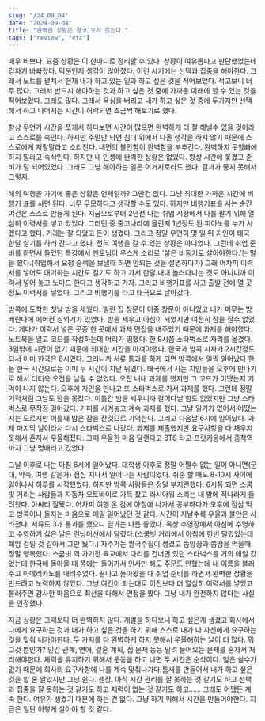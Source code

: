 ```yaml
---
slug: "/24_09_04"
date: "2024-09-04"
title: "완벽한 상황은 결코 오지 않는다."
tags: ["review", "etc"]
---
```


매우 바쁘다. 요즘 상황은 이 한마디로 정리할 수 있다. 상황이 여유롭다고 판단했었는데 갑자기 바빠졌다.
덕분인지 생각이 많아졌다. 이런 시기에는 선택과 집중을 해야한다. 그래서 노트를 펼쳐서 현재 내가 하고 있는 일과 하고 싶은 것을
적어보았다. 적고보니 너무 많다. 그래서 반드시 해야하는 것과 하고 싶은 것 중에 가까운 미래에 할 수 있는 것을 적어보았다.
그래도 많다. 그래서 욕심을 버리고 내가 하고 싶은 것 중에 두가지만 선택해서 하고 나머지는 시간이 허락되면 조금씩 해보기로 했다.

항상 무언가 시간을 쪼개서 하다보면 시간이 많으면 완벽하게 더 잘 해낼수 있을 것이라고 스스로를 속인다. 하지만 주말만 되면
침대 위에서 나올 생각을 하지 않기 때문에 스스로에게 지랄말라고 소리친다. 내면의 불안함이 완벽함을 부추긴다. 완벽하지 못할빠에 하지 말라고 속삭인다.
하지만 내 인생에 완벽한 상황은 없었다. 항상 시간에 쫓겼고 준비가 덜 되어있었다. 그래도 그냥 해야하는 일은 어거지로라도 했다. 결과가 좋지 못해서 그렇지.

해외 여행을 가기에 좋은 상황은 언제일까? 그딴건 없다. 그냥 최대한 가까운 시간에 비행기 표를 사면 된다. 너무 무모하다고 생각할 수도 있다.
하지만 비행기표를 사는 순간 여건은 스스로 만들게 된다. 지금으로부터 2년전 나는 취업 시장에서 나를 팔기 위해 열심히 이력서를 넣고 있었다.
그러던 중 중고나라에 올린지 1년정도 된 피아노를 누가 사겠다고 했다. 거래는 잘 되었고 돈이 생겼다.
그리고 정말 우연히 몇 일 뒤 지인이 태국 한달 살기를 하러 간다고 했다. 전혀 여행을 갈 수 있는 상황은 아니었다. 그런데 취업 준비를 하면서
들었던 특강에서 멘토님이 우스게 소리로 '삶은 비동기로 살아야한다.'는 말을 했다.(취업해서 요청 슬렉을 보낼때 하면 안되는 것을 설명하다가)
그래 어차피 이력서를 넣어도 대기하는 시간도 길기도 하고 가서 한달 내내 놀러다니는 것도 아니니까 이력서 넣어 놓고 노마드 한다고 생각하고 가자.
그리고 비행기표를 사고 출발 전에 열 곳 정도 이력서를 넣었다. 그리고 비행기를 타고 태국으로 날아갔다.

방콕에 도착한 첫날 밤을 세웠다. 빌린 집 창문이 이중 창문이 아니었고 내가 머무는 방 베란다에 에어컨 실외기가 있었다. 밤을 세우고 아침이 되었지만 여전히 잠을 잘수 없었다.
게다가 이력서 넣은 곳중 한 곳에서 과제 면접을 내주었기 때문에 과제를 해야했다. 노트북을 열고 코드를 작성하는데 머리가 띵했다. 한 9시쯤 스타벅스로 자리를 옮겼다.
3일밖에 시간이 없기 때문에 최대한 시간을 아껴야했다. 한국과 방콕 시차가 2시간정도 되서 이미 한국은 8시였다. 그러니까 서류 통과를 하게 되면
방콕에서 일찍 일어났다 한들 한국 시간으로는 이미 두 시간이 지난 뒤였다. 태국에서 사는 지인들을 오후에 만나기로 해서 더더욱 오전을 날릴 수 없었다.
오전 내내 과제를 했지만 그 코드가 어땠는지 기억이 나지 않는다. 오후에 지인을 만나고 또 스타벅스로 가서 과제를 했다. 그런데 정말 기적처럼 그날도 잠을 못잤다.
이틀간 밤을 세우니까 걸어다닐 힘도 없었지만 그냥 스타벅스로 무작정 걸어갔다. 커피를 시켜놓고 계속 과제를 했다. 그날 일기가 없어서 어땠는지는 모르지만 이틀째 밤은 잠을 잔것으로 기억한다.
그리고 다음날 6시에 일어났다. 과제 마지막 날이라서 다시 스타벅스로 나갔다. 과제를 제출했지만 요구사항을 다 채우지 못해서 혼자서 우울해졌다.
그때 우울한 마음 달랜다고 BTS 타고 프랏카옹에서 종착역까지 그냥 멍때리고 갔었다.

그날 이후로 나는 아침 6시에 일어났다. 대학생 이후로 정말 어쩔수 없는 일이 아니면(군대, 약속, 여행 같은거) 점심 지나서 일어나는 사람이었다. 취준 할 때도 8-10시 사이에 일어나서 하루를 시작했었다.
하지만 방콕 사람들은 정말 부지런했다. 6시쯤 되면 스쿰빗 거리는 사람들과 자동차 오토바이로 가득 찼고 러시아워 소리는 내 방에 적나라게 들려왔다.
아싸리 잘됐다. 어차피 여행 온 김에 아침에 나가서 공부하다가 오후에 점심 먹고 방콕이나 돌자는 마음으로 매일 일어났던 것 같다.
시간이 지날수록 우울과 불안은 사라졌다. 서류도 3개 통과를 했으니 결과는 나름 좋았다. 옥상 수영장에서 아침에 수영하고 수영하기 싫은 날은 런닝머신에서 달렸다.(스쿰빗 거리에서 아침에 한번 달렸었는데 폐암 걸릴 것 같아서 그만 뒀다.)
자주가는 쌀국수집이 생겼고 똠양꿍과 쏨땀을 먹을때 정말 행복했다.
스쿰빗 역 가기전 육교에서 다리를 건너면 있던 스타벅스를 거의 매일 갔었는데 한국에 돌아올 때 쯤에는 들어가서 인사만 해도 주문도 안했는데 내 이름을 불러주고 아메리카노를 내려주었다.
끝나고 돌아왔을 때 취업 준비를 하면서 완벽한 상황을 만드려고 노력하지 않았다. 그냥 여건이 되는대로 이전보다 더 열심히 이력서를 넣었고 불러주면 감사한 마음으로 최선을 다해서 면접을 봤다. 그냥 내가 완전하지 않다는 사실을 인정했다.

지금 상황은 그때보다 더 완벽하지 않다. 개발을 하다보니 하고 싶은게 생겼고 회사에서 나에게 요구하는 것과 내가 하고 싶은 것을 하기 위해 스스로 내가 나 자신에게 요구하는 것을 맞춰 나가야한다. 두 가지를 다 완벽하게 하지 못해서 우울해하는 날이 더 많다.
뭐 그것 뿐인가? 인간 관계, 연애, 결혼 계획, 집 문제 등등 밀려 들어오는 문제를 혼자서 처리해야한다. 체력을 유지하기 위해서 운동을 하고 나면 두 시간은 순삭이다.
일은 쉴수가 없기 때문에 회사의 요구사항에 나를 계속 맞춰나가다 틈새를 만들어서 내가 하고 싶은 것을 할 줄 알았지만 그냥 쉰다. 젠장. 아직 시간 관리를 잘 못하는 것 같기도 하고 선택과 집중을 잘 못하는 것 같기도 하고 체력이 없는 것 같기도 하고......
그래도 어쨌든 계속 한다. 여유가 생겼기 때문에 하는 건 없다. 그냥 하기 위해서 시간을 만들어야한다. 지금은 일단 이렇게 살아야 할 것 같다.
